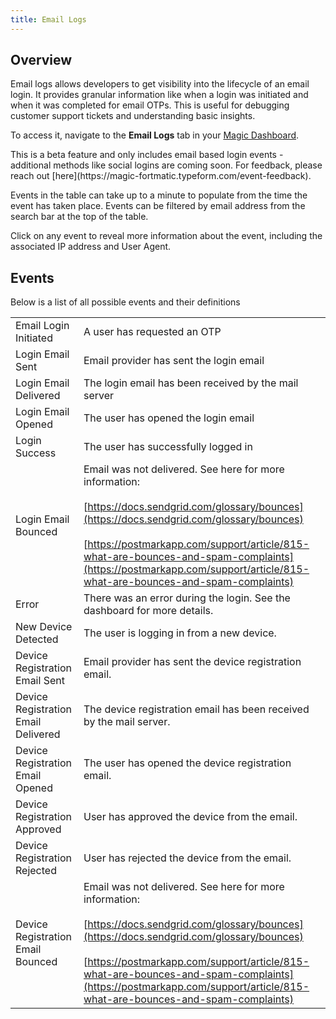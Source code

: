 ```yaml
---
title: Email Logs
---
```


## Overview

Email logs allows developers to get visibility into the lifecycle of an email login. It provides granular information like when a login was initiated and when it was completed for email OTPs. This is useful for debugging customer support tickets and understanding basic insights.

To access it, navigate to the **Email Logs** tab in your [Magic Dashboard](https://dashboard.magic.link).

<Note>
  This is a beta feature and only includes email based login events - additional
  methods like social logins are coming soon. For feedback, please reach out
  [here](https://magic-fortmatic.typeform.com/event-feedback).
</Note>

<Frame>
  <img src="/images/Event-Logs_ Overview.webp" alt="" />
</Frame>

Events in the table can take up to a minute to populate from the time the event has taken place. Events can be filtered by email address from the search bar at the top of the table.

Click on any event to reveal more information about the event, including the associated IP address and User Agent.

## Events

Below is a list of all possible events and their definitions

|                                     |                                                                                                                                                                                                                                                                                                                                         |
| ----------------------------------- | --------------------------------------------------------------------------------------------------------------------------------------------------------------------------------------------------------------------------------------------------------------------------------------------------------------------------------------- |
| Email Login Initiated               | A user has requested an OTP                                                                                                                                                                                                                                                                                           |
| Login Email Sent                    | Email provider has sent the login email                                                                                                                                                                                                                                                                                                 |
| Login Email Delivered               | The login email has been received by the mail server                                                                                                                                                                                                                                                                                    |
| Login Email Opened                  | The user has opened the login email                                                                                                                                                                                                                                                                                                     |
| Login Success                       | The user has successfully logged in                                                                                                                                                                                                                                                                                                     |
| Login Email Bounced                 | Email was not delivered. See here for more information:<br/><br/>[https://docs.sendgrid.com/glossary/bounces](https://docs.sendgrid.com/glossary/bounces)<br/><br/>[https://postmarkapp.com/support/article/815-what-are-bounces-and-spam-complaints](https://postmarkapp.com/support/article/815-what-are-bounces-and-spam-complaints) |
| Error                               | There was an error during the login. See the dashboard for more details.                                                                                                                                                                                                                                                                |
| New Device Detected                 | The user is logging in from a new device.                                                                                                                                                                                                                                                                                               |
| Device Registration Email Sent      | Email provider has sent the device registration email.                                                                                                                                                                                                                                                                                  |
| Device Registration Email Delivered | The device registration email has been received by the mail server.                                                                                                                                                                                                                                                                     |
| Device Registration Email Opened    | The user has opened the device registration email.                                                                                                                                                                                                                                                                                      |
| Device Registration Approved        | User has approved the device from the email.                                                                                                                                                                                                                                                                                            |
| Device Registration Rejected        | User has rejected the device from the email.                                                                                                                                                                                                                                                                                            |
| Device Registration Email Bounced   | Email was not delivered. See here for more information:<br/><br/>[https://docs.sendgrid.com/glossary/bounces](https://docs.sendgrid.com/glossary/bounces)<br/><br/>[https://postmarkapp.com/support/article/815-what-are-bounces-and-spam-complaints](https://postmarkapp.com/support/article/815-what-are-bounces-and-spam-complaints) |
